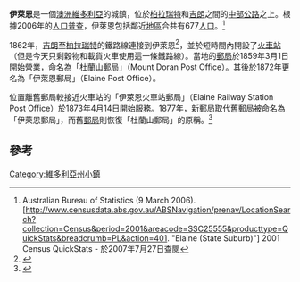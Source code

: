 {{coord|37|46|S|144|01|E|type:town_region:AU-VIC|display=title}}
{{Infobox Australian Place | type = town 
| name     =  '''伊萊恩'''
| state    = VIC
| image    = ElaineRailwayHotel.JPG
| caption  = 於伊萊恩的鐵路賓館
| lga      = [[莫華布郡|莫華布郡]]
| postcode = 3334
| pop      = 677<ref name="ABS"/>
| est      = 
| stategov = [[東柏拉瑞特選區|東柏拉瑞特]]
| fedgov   = [[柏拉瑞特_(維多利亞州)|柏拉瑞特]]
| dist1    = 124
| dir1     = W
| location1= [[墨爾本|墨爾本]]
| dist2    = 35
| dir2     = SE
| location2= [[柏拉瑞特_(維多利亞州)|柏拉瑞特]]
| dist3    = 10
| dir3     = N
| location3= [[馬里帝茲_(維多利亞州)|馬里帝茲]]
}}
'''伊萊恩'''是一個[[澳洲|澳洲]][[維多利亞州|維多利亞]]的城鎮，位於[[柏拉瑞特_(維多利亞州)|柏拉瑞特]]和[[吉朗_(维多利亚州)|吉朗]]之間的[[中部公路_(維多利亞州)|中部公路]]之上。根據2006年的[[人口普查|人口普查]]，伊萊恩包括鄰近[[地區|地區]]合共有677[[人口|人口]]。<ref name="ABS">Australian Bureau of Statistics (9 March 2006). [http://www.censusdata.abs.gov.au/ABSNavigation/prenav/LocationSearch?collection=Census&period=2001&areacode=SSC25555&producttype=QuickStats&breadcrumb=PL&action=401. "Elaine (State Suburb)"] 2001 Census QuickStats - 於2007年7月27日查閱</ref> 

1862年，[[吉朗_(维多利亚州)|吉朗]]至[[柏拉瑞特_(維多利亞州)|柏拉瑞特]]的鐵路線連接到伊萊恩<ref name=rg>{{cite web
|url=http://www.railgeelong.com/lineguide/geelong
|title=Rail Geelong - Geelong Line Guide
|publisher=www.railgeelong.com
|accessdate=2008-04-23
|archive-date=2020-12-01
|archive-url=https://web.archive.org/web/20201201234415/https://www.railgeelong.com/lineguide/geelong/
}}</ref>，並於短時間內開設了[[伊萊恩火車站|火車站]]（但是今天只剩穀物和載貨火車使用這一條鐵路線）。當地的[[郵局|郵局]]於1859年3月1日開始營業，命名為「杜蘭山郵局」（Mount Doran Post Office）。其後於1872年更名為「伊萊恩郵局」（Elaine Post Office）。

位置離舊郵局較接近火車站的「伊萊恩火車站郵局」（Elaine Railway Station Post Office）於1873年4月14日開始[[服務|服務]]。1877年，新郵局取代舊郵局被命名為「伊萊恩郵局」，而舊[[郵局|郵局]]則恢復「杜蘭山郵局」的原稱。<ref name="a">{{cite web
 |last        = Premier Postal History
 |title       = Post Office List
 |url         = https://www.premierpostal.com/cgi-bin/wsProd.sh/Viewpocdwrapper.p?SortBy=VIC&country=
 |accessdate  = 2008-04-11
 |deadurl     = yes
 |archiveurl  = https://web.archive.org/web/20080510053152/http://www.premierpostal.com/cgi-bin/wsProd.sh/Viewpocdwrapper.p?SortBy=VIC&country=
 |archivedate = 2008年5月10日
 |df          = 
}}</ref>

==參考==
{{Commonscat|Elaine, Victoria|伊萊恩}}
{{reflist}}

{{Australia-geo-stub}}

[[Category:維多利亞州小鎮|Category:維多利亞州小鎮]]